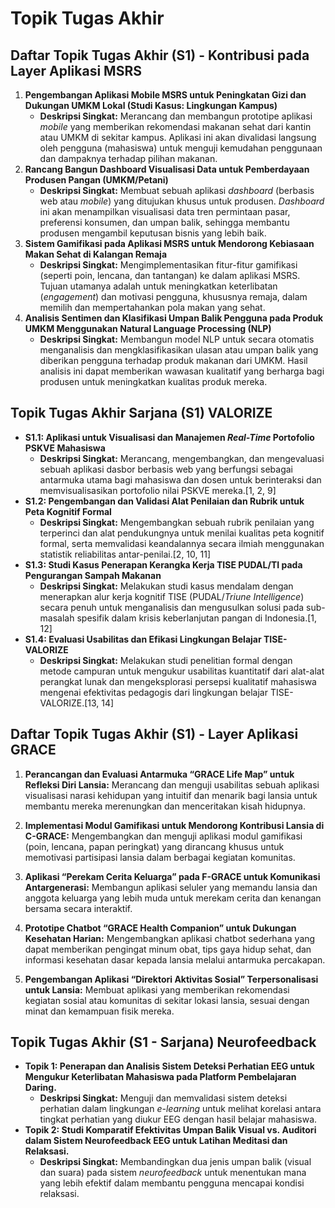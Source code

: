 # Topik Tugas Akhir

## **Daftar Topik Tugas Akhir (S1) - Kontribusi pada Layer Aplikasi MSRS**

1.  **Pengembangan Aplikasi Mobile MSRS untuk Peningkatan Gizi dan Dukungan UMKM Lokal (Studi Kasus: Lingkungan Kampus)**
    * **Deskripsi Singkat:** Merancang dan membangun prototipe aplikasi *mobile* yang memberikan rekomendasi makanan sehat dari kantin atau UMKM di sekitar kampus. Aplikasi ini akan divalidasi langsung oleh pengguna (mahasiswa) untuk menguji kemudahan penggunaan dan dampaknya terhadap pilihan makanan.

2.  **Rancang Bangun Dashboard Visualisasi Data untuk Pemberdayaan Produsen Pangan (UMKM/Petani)**
    * **Deskripsi Singkat:** Membuat sebuah aplikasi *dashboard* (berbasis web atau *mobile*) yang ditujukan khusus untuk produsen. *Dashboard* ini akan menampilkan visualisasi data tren permintaan pasar, preferensi konsumen, dan umpan balik, sehingga membantu produsen mengambil keputusan bisnis yang lebih baik.

3.  **Sistem Gamifikasi pada Aplikasi MSRS untuk Mendorong Kebiasaan Makan Sehat di Kalangan Remaja**
    * **Deskripsi Singkat:** Mengimplementasikan fitur-fitur gamifikasi (seperti poin, lencana, dan tantangan) ke dalam aplikasi MSRS. Tujuan utamanya adalah untuk meningkatkan keterlibatan (*engagement*) dan motivasi pengguna, khususnya remaja, dalam memilih dan mempertahankan pola makan yang sehat.

4.  **Analisis Sentimen dan Klasifikasi Umpan Balik Pengguna pada Produk UMKM Menggunakan Natural Language Processing (NLP)**
    * **Deskripsi Singkat:** Membangun model NLP untuk secara otomatis menganalisis dan mengklasifikasikan ulasan atau umpan balik yang diberikan pengguna terhadap produk makanan dari UMKM. Hasil analisis ini dapat memberikan wawasan kualitatif yang berharga bagi produsen untuk meningkatkan kualitas produk mereka.


## Topik Tugas Akhir Sarjana (S1) VALORIZE

*   **S1.1: Aplikasi untuk Visualisasi dan Manajemen *Real-Time* Portofolio PSKVE Mahasiswa**
    *   **Deskripsi Singkat:** Merancang, mengembangkan, dan mengevaluasi sebuah aplikasi dasbor berbasis web yang berfungsi sebagai antarmuka utama bagi mahasiswa dan dosen untuk berinteraksi dan memvisualisasikan portofolio nilai PSKVE mereka.[1, 2, 9]

*   **S1.2: Pengembangan dan Validasi Alat Penilaian dan Rubrik untuk Peta Kognitif Formal**
    *   **Deskripsi Singkat:** Mengembangkan sebuah rubrik penilaian yang terperinci dan alat pendukungnya untuk menilai kualitas peta kognitif formal, serta memvalidasi keandalannya secara ilmiah menggunakan statistik reliabilitas antar-penilai.[2, 10, 11]

*   **S1.3: Studi Kasus Penerapan Kerangka Kerja TISE PUDAL/TI pada Pengurangan Sampah Makanan**
    *   **Deskripsi Singkat:** Melakukan studi kasus mendalam dengan menerapkan alur kerja kognitif TISE (PUDAL/*Triune Intelligence*) secara penuh untuk menganalisis dan mengusulkan solusi pada sub-masalah spesifik dalam krisis keberlanjutan pangan di Indonesia.[1, 12]

*   **S1.4: Evaluasi Usabilitas dan Efikasi Lingkungan Belajar TISE-VALORIZE**
    *   **Deskripsi Singkat:** Melakukan studi penelitian formal dengan metode campuran untuk mengukur usabilitas kuantitatif dari alat-alat perangkat lunak dan mengeksplorasi persepsi kualitatif mahasiswa mengenai efektivitas pedagogis dari lingkungan belajar TISE-VALORIZE.[13, 14]


## **Daftar Topik Tugas Akhir (S1) - Layer Aplikasi GRACE**

1.  **Perancangan dan Evaluasi Antarmuka "GRACE Life Map" untuk Refleksi Diri Lansia:** Merancang dan menguji usabilitas sebuah aplikasi visualisasi narasi kehidupan yang intuitif dan menarik bagi lansia untuk membantu mereka merenungkan dan menceritakan kisah hidupnya.

2.  **Implementasi Modul Gamifikasi untuk Mendorong Kontribusi Lansia di C-GRACE:** Mengembangkan dan menguji aplikasi modul gamifikasi (poin, lencana, papan peringkat) yang dirancang khusus untuk memotivasi partisipasi lansia dalam berbagai kegiatan komunitas.

3.  **Aplikasi "Perekam Cerita Keluarga" pada F-GRACE untuk Komunikasi Antargenerasi:** Membangun aplikasi seluler yang memandu lansia dan anggota keluarga yang lebih muda untuk merekam cerita dan kenangan bersama secara interaktif.

4.  **Prototipe Chatbot "GRACE Health Companion" untuk Dukungan Kesehatan Harian:** Mengembangkan aplikasi chatbot sederhana yang dapat memberikan pengingat minum obat, tips gaya hidup sehat, dan informasi kesehatan dasar kepada lansia melalui antarmuka percakapan.

5.  **Pengembangan Aplikasi "Direktori Aktivitas Sosial" Terpersonalisasi untuk Lansia:** Membuat aplikasi yang memberikan rekomendasi kegiatan sosial atau komunitas di sekitar lokasi lansia, sesuai dengan minat dan kemampuan fisik mereka.


## **Topik Tugas Akhir (S1 - Sarjana) Neurofeedback**

* **Topik 1: Penerapan dan Analisis Sistem Deteksi Perhatian EEG untuk Mengukur Keterlibatan Mahasiswa pada Platform Pembelajaran Daring.**
    * **Deskripsi Singkat:** Menguji dan memvalidasi sistem deteksi perhatian dalam lingkungan *e-learning* untuk melihat korelasi antara tingkat perhatian yang diukur EEG dengan hasil belajar mahasiswa.

* **Topik 2: Studi Komparatif Efektivitas Umpan Balik Visual vs. Auditori dalam Sistem Neurofeedback EEG untuk Latihan Meditasi dan Relaksasi.**
    * **Deskripsi Singkat:** Membandingkan dua jenis umpan balik (visual dan suara) pada sistem *neurofeedback* untuk menentukan mana yang lebih efektif dalam membantu pengguna mencapai kondisi relaksasi.